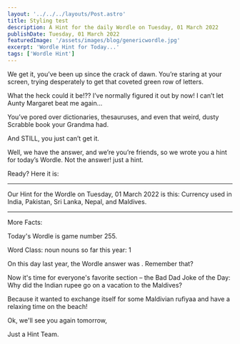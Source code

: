 ```yaml
---
layout: '../../../layouts/Post.astro'
title: Styling test
description: A Hint for the daily Wordle on Tuesday, 01 March 2022
publishDate: Tuesday, 01 March 2022
featuredImage: '/assets/images/blog/genericwordle.jpg'
excerpt: 'Wordle Hint for Today...'
tags: ['Wordle Hint']
---
```


We get it, you’ve been up since the crack of dawn. You’re staring at your screen, trying desperately to get that coveted green row of letters. 

What the heck could it be!??
I’ve normally figured it out by now!
I can’t let Aunty Margaret beat me again… 

You’ve pored over dictionaries, thesauruses, and even that weird, dusty Scrabble book your Grandma had.

And STILL, you just can’t get it. 

Well, we have the answer, and we’re you’re friends, so we wrote you a hint for today’s Wordle.
Not the answer! just a hint. 

Ready? Here it is: 

----

Our Hint for the Wordle on Tuesday, 01 March 2022 is this: Currency used in India, Pakistan, Sri Lanka, Nepal, and Maldives. 


----

More Facts:

Today's Wordle is game number 255.

Word Class: noun nouns so far this year: 1 

On this day last year, the Wordle answer was . Remember that? 

Now it's time for everyone's favorite section – the Bad Dad Joke of the Day: Why did the Indian rupee go on a vacation to the Maldives?

Because it wanted to exchange itself for some Maldivian rufiyaa and have a relaxing time on the beach! 

Ok, we'll see you again tomorrow, 

Just a Hint Team.